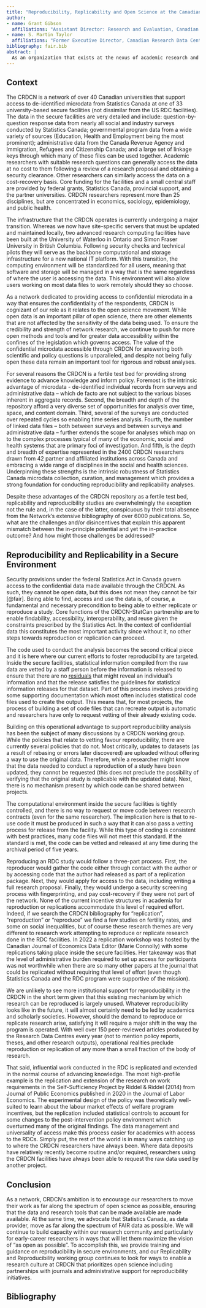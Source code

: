 ```yaml
---
title: "Reproducibility, Replicability and Open Science at the Canadian Research Data Centre Network"
author:
- name: Grant Gibson
  affiliations: "Assistant Director: Research and Evaluation, Canadian Research Data Centre Network, McMaster University"
- name: S. Martin Taylor
  affiliations: "Former Executive Director, Canadian Research Data Centre Network, McMaster University"
bibliography: fair.bib
abstract: |
  As an organization that exists at the nexus of academic research and public policy, the Canadian Research Data Centre Network (CRDCN) is committed to enabling projects at the forefront of the many disciplines represented among our users and to supporting robust analyses of public policy that can be used to improve outcomes for Canadians. In that regard, reproducibility and replicability figure as key criteria for assessing strength of research evidence. The CRDCN in partnership with Statistics Canada continues to advocate for and advance the ideal of open science within the constraints of providing access to confidential microdata. 
---
```


## Context

The CRDCN is a network of over 40 Canadian universities that support access to de-identified microdata from Statistics Canada at one of 33 university-based secure facilities (not dissimilar from the US RDC facilities). The data in the secure facilities are very detailed and include: question-by-question response data from nearly all social and industry surveys conducted by Statistics Canada; governmental program data from a wide variety of sources (Education, Health and Employment being the most prominent); administrative data from the Canada Revenue Agency and Immigration, Refugees and Citizenship Canada; and a large set of linkage keys through which many of these files can be used together. Academic researchers with suitable research questions can generally access the data at no cost to them following a review of a research proposal and obtaining a security clearance. Other researchers can similarly access the data on a cost-recovery basis. Core funding for the facilities and a small central staff are provided by federal grants, Statistics Canada, provincial support, and the partner universities. CRDCN researchers represent more than 25 disciplines, but are concentrated in economics, sociology, epidemiology, and public health. 

The infrastructure that the CRDCN operates is currently undergoing a major transition. Whereas we now have site-specific servers that must be updated and maintained locally, two advanced research computing facilities have been built at the University of Waterloo in Ontario and Simon Fraser University in British Columbia. Following security checks and technical pilots they will serve as the backbone computational and storage infrastructure for a new national IT platform. With this transition, the computing environment will be standardized for all users, meaning that software and storage will be managed in a way that is the same regardless of where the user is accessing the data. This environment will also allow users working on most data files to work remotely should they so choose. 

As a network dedicated to providing access to confidential microdata in a way that ensures the confidentiality of the respondents, CRDCN is cognizant of our role as it relates to the open science movement. While open data is an important pillar of open science, there are other elements that are not affected by the sensitivity of the data being used. To ensure the credibility and strength of network research, we continue to push for more open methods and tools and for greater data accessibility within the confines of the legislation which governs access. The value of the confidential microdata accessible through CRDCN for answering both scientific and policy questions is unparalleled, and despite not being fully open these data remain an important tool for rigorous and robust analyses.

For several reasons the CRDCN is a fertile test bed for providing strong evidence to advance knowledge and inform policy. Foremost is the intrinsic advantage of microdata - de-identified individual records from surveys and administrative data – which de facto are not subject to the various biases inherent in aggregate records. Second, the breadth and depth of the repository afford a very diverse set of opportunities for analysis over time, space, and content domain. Third, several of the surveys are conducted over repeated cycles so enabling time series analysis. Fourth, the number of linked data files – both between surveys and between surveys and administrative data – further extends the scope for analyses which map on to the complex processes typical of many of the economic, social and health systems that are primary foci of investigation. And fifth, is the depth and breadth of expertise represented in the 2400 CRDCN researchers drawn from 42 partner and affiliated institutions across Canada and embracing a wide range of disciplines in the social and health sciences. Underpinning these strengths is the intrinsic robustness of Statistics Canada microdata collection, curation, and management which provides a strong foundation for conducting reproducibility and replicability analyses.

Despite these advantages of the CRDCN repository as a fertile test bed, replicability and reproducibility studies are overwhelmingly the exception not the rule and, in the case of the latter, conspicuous by their total absence from the Network’s extensive bibliography of over 6000 publications. So, what are the challenges and/or disincentives that explain this apparent mismatch between the in-principle potential and yet the in-practice outcome?  And how might those challenges be addressed?

## Reproducibility and Replicability in a Secure Environment
Security provisions under the federal Statistics Act in Canada govern access to the confidential data made available through the CRDCN. As such, they cannot be open data, but this does not mean they cannot be fair [@fair]. Being able to find, access and use the data is, of course, a fundamental and necessary precondition to being able to either replicate or reproduce a study. Core functions of the CRDCN-StatCan partnership are to enable findability, accessibility, interoperability, and reuse given the constraints prescribed by the Statistics Act. In the context of confidential data this constitutes the most important activity since without it, no other steps towards reproduction or replication can proceed. 

The code used to conduct the analysis becomes the second critical piece and it is here where our current efforts to foster reproducibility are targeted. Inside the secure facilities, statistical information compiled from the raw data are vetted by a staff person before the information is released to ensure that there are no [residuals](https://www150.statcan.gc.ca/n1/pub/12-539-x/2009001/control-controle-eng.htm) that might reveal an individual’s information and that the release satisfies the guidelines for statistical information releases for that dataset. Part of this process involves providing some supporting documentation which most often includes statistical code files used to create the output. This means that, for most projects, the process of building a set of code files that can recreate output is automatic and researchers have only to request vetting of their already existing code.

Building on this operational advantage to support reproducibility analysis has been the subject of many discussions by a CRDCN working group. While the policies that relate to vetting favour reproducibility, there are currently several policies that do not. Most critically, updates to datasets (as a result of rebasing or errors later discovered) are uploaded without offering a way to use the original data. Therefore, while a researcher might know that the data needed to conduct a reproduction of a study have been updated, they cannot be requested (this does not preclude the possibility of verifying that the original study is replicable with the updated data). Next, there is no mechanism present by which code can be shared between projects. 

The computational environment inside the secure facilities is tightly controlled, and there is no way to request or move code between research contracts (even for the same researcher). The implication here is that to re-use code it must be produced in such a way that it can also pass a vetting process for release from the facility. While this type of coding is consistent with best practices, many code files will not meet this standard. If the standard is met, the code can be vetted and released at any time during the archival period of five years. 

Reproducing an RDC study would follow a three-part process. First, the reproducer would gather the code either through contact with the author or by accessing code that the author had released as part of a replication package. Next, they would apply for access to the data, including writing a full research proposal. Finally, they would undergo a security screening process with fingerprinting, and pay cost-recovery if they were not part of the network. None of the current incentive structures in academia for reproduction or replications accommodate this level of required effort. Indeed, if we search the CRDCN bibliography for “replication”, “reproduction” or “reproduce” we find a few studies on fertility rates, and some on social inequalities, but of course these research themes are very different to research work attempting to reproduce or replicate research done in the RDC facilities. In 2022 a replication workshop was hosted by the Canadian Journal of Economics Data Editor (Marie Connolly) with some replications taking place inside the secure facilities. Her takeaway was that the level of administrative burden required to set up access for participants was not worthwhile when there are so many other papers at the journal that could be replicated without requiring that level of effort (even though Statistics Canada and the RDC program were supportive of the mission). 

We are unlikely to see more institutional support for reproducibility in the CRDCN in the short term given that this existing mechanism by which research can be reproduced is largely unused. Whatever reproducibility looks like in the future, it will almost certainly need to be led by academics and scholarly societies. However, should the demand to reproduce or replicate research arise, satisfying it will require a major shift in the way the program is operated. With well over 150 peer-reviewed articles produced by the Research Data Centres every year (not to mention policy reports, theses, and other research outputs), operational realities preclude reproduction or replication of any more than a small fraction of the body of research. 

That said, influential work conducted in the RDC is replicated and extended in the normal course of advancing knowledge. The most high-profile example is the replication and extension of the research on work requirements in the Self-Sufficiency Project by Riddel & Riddel (2014) from Journal of Public Economics published in 2020 in the Journal of Labor Economics. The experimental design of the policy was theoretically well-suited to learn about the labour market effects of welfare program incentives, but the replication included statistical controls to account for some changes to the post-intervention policy environment which overturned many of the original findings. The data management and universality of access make this process easier for academics with access to the RDCs. Simply put, the rest of the world is in many ways catching up to where the CRDCN researchers have always been. Where data deposits have relatively recently become routine and/or required, researchers using the CRDCN facilities have always been able to request the raw data used by another project.

## Conclusion

As a network, CRDCN’s ambition is to encourage our researchers to move their work as far along the spectrum of open science as possible, ensuring that the data and research tools that can be made available are made available. At the same time, we advocate that Statistics Canada, as data provider, move as far along the spectrum of FAIR data as possible. We will continue to build capacity within our research community and particularly for early-career researchers in ways that will let them maximize the vision of “as open as possible”. To accomplish this, we provide training and guidance on reproducibility in secure environments, and our Replicability and Reproducibility working group continues to look for ways to enable a research culture at CRDCN that prioritizes open science including partnerships with journals and administrative support for reproducibility initiatives.

## Bibliography